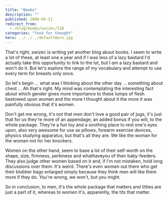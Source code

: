 ```yaml
---
title: "Bewbs"
description: ""
published: 2008-05-21
redirect_from:
  - /blog/bewbs/swizec/110
categories: "food for thought"
hero: ../../../defaultHero.jpg
---
```


That's right, swizec is writing yet another blog about boobs. I seem to write a lot of these, at least one a year and if I was less of a lazy bastard I'd actually take this opportunity to link to the lot, but I _am_ a lazy bastard and won't do it. But let's explore the range of my vocabulary and attempt to use every term for breasts only once.

So let's begin ... what was I thinking about the other day ... something about chest ... Ah that's right. My mind was contemplating the interesting fact about which gender gives more importance to these lumps of flesh bestowed upon women and the more I thought about it the more it was painfully obvious that it's women.

Don't get me wrong, it's not that men don't love a good pair of jugs, it's just that for us they're more of an appendage, an added bonus if you will, to the whole package. They're a fun toy and a soothing place to rest one's eyes upon, also very awesome for use as pillows, forearm exercise devices, physics studying apparatus, but that's all they are. We like the woman for the woman not for her knockers.

Women on the other hand, seem to base a lot of their self-worth on the shape, size, firmness, perkiness and whathaveyou of their baby-feeders. They also judge other women based on it and, if I'm not mistaken, hold long discussions over them. It's weird. There's even women out there who get their blubber bags enlarged simply because they think men will like them more if they do. You're wrong, we won't, but you might.

So in conclusion, to men, it's the whole package that matters and titties are just a part of it, whereas to women it's, apparently, the tits that matter.
